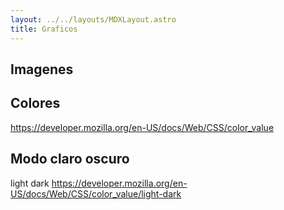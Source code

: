 ```yaml
---
layout: ../../layouts/MDXLayout.astro
title: Graficos 
---
```




## Imagenes

## Colores 
https://developer.mozilla.org/en-US/docs/Web/CSS/color_value
## Modo claro oscuro
light dark
https://developer.mozilla.org/en-US/docs/Web/CSS/color_value/light-dark
